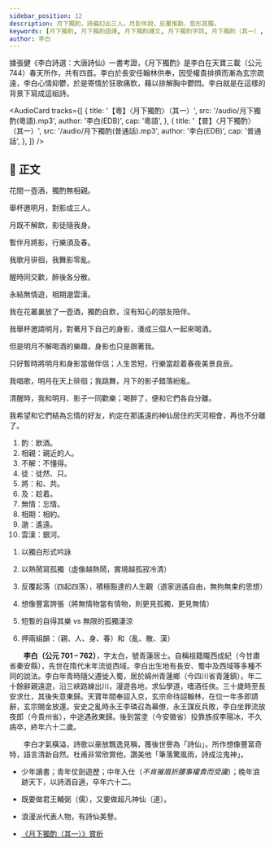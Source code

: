 ```yaml
---
sidebar_position: 12
description: 月下獨酌，詩偏幻出三人。月影伴說，反覆推勘，愈形其獨。
keywords: [月下獨酌, 月下獨酌語譯, 月下獨酌譯文, 月下獨酌字詞, 月下獨酌（其一）, 李白, 唐詩, 新高中, 文言文, 十二篇範文, DSE]
author: 李白
---
```


<Intro>

據張健《李白詩選：大唐詩仙》一書考證，《月下獨酌》是李白在天寶三載（公元 744）春天所作，共有四首。李白於長安任翰林供奉，因受權貴排擠而漸為玄宗疏遠，李白心情抑鬱，於是寄情於狂歌痛飲，藉以排解胸中鬱悶。李白就是在這樣的背景下寫成這組詩。

</Intro>

<AudioCard
  tracks={[
    {
      title: '【粵】〈月下獨酌〉（其一）',
      src: '/audio/月下獨酌(粵語).mp3',
      author: '李白(EDB)',
      cap: '粵語',
    },
    {
      title: '【普】〈月下獨酌〉（其一）',
      src: '/audio/月下獨酌(普通話).mp3',
      author: '李白(EDB)',
      cap: '普通話',
    },
  ]}
/>

## 📖 正文

<div className="main poetry">

花間一壺酒，獨<Annotate title="飲酒。">酌</Annotate>無<Annotate title="親近的人。">相親</Annotate>。

舉杯邀明月，對影成三人。

月既<Annotate title="不懂得。">不解</Annotate>飲，影<Annotate title="徒然、只。">徒</Annotate>隨我身。

暫伴月<Annotate title="和、共。">將</Annotate>影，行樂須<Annotate title="趁着。">及</Annotate>春。

我歌月徘徊，我舞影零亂。

醒時同交歡，醉後各分散。

永結<Annotate title="忘情">無情</Annotate>遊，<Annotate title="相約。">相期</Annotate><Annotate title="遙遠。">邈</Annotate><Annotate title="銀河。">雲漢</Annotate>。

</div>

<Translation>

我在花叢裏放了一壺酒，獨酌自飲，沒有知心的朋友陪伴。

我舉杯邀請明月，對著月下自己的身影，湊成三個人一起來喝酒。

但是明月不解喝酒的樂趣，身影也只是跟著我。

只好暫時將明月和身影當做伴侶；人生苦短，行樂當趁着春夜美景良辰。

我唱歌，明月在天上徘徊；我跳舞，月下的影子錯落紛亂。

清醒時，我和明月、影子一同歡樂；喝醉了，便和它們各自分離。

我希望和它們結為忘情的好友，約定在那遙遠的神仙居住的天河相會，再也不分離了。

</Translation>

<Dictionary>

1. 酌：飲酒。
2. 相親：親近的人。
3. 不解：不懂得。
4. 徒：徒然、只。
5. 將：和、共。
6. 及：趁着。
7. 無情：忘情。
8. 相期：相約。
9. 邈：遙遠。
10. 雲漢：銀河。

</Dictionary>

<Media>

<Tabs>
  <TabItem value='經典動畫教材套' default>
    <Youtube id='RYAN9CzvS5c' />
  </TabItem>
</Tabs>

</Media>

<Appreciation>

1. 以獨白形式吟詠

2. 以熱鬧寫孤獨（虛像越熱鬧，實境越孤寂冷清）

3. 反覆起落（四起四落），積極豁達的人生觀（道家逍遙自由，無拘無束的思想）

4. 想像豐富誇張（將無情物當有情物，則更見孤獨，更見無情）

5. 短暫的自得其樂 vs 無限的孤獨淒涼

6. 押兩組韻：（親、人、身、春）和（亂、散、漢）

</Appreciation>

<Biography>

　　**李白（公元 701 – 762）**，字太白，號青蓮居士。自稱祖籍隴西成紀（今甘肅省秦安縣），先世在隋代末年流徙西域。李白出生地有長安、蜀中及西域等多種不同的說法。李白年青時隨父遷徙入蜀，居於綿州青蓮鄉（今四川省青蓮鎮）。年二十餘辭親遠遊，沿三峽路線出川，漫遊各地，求仙學道，嗜酒任俠。三十歲時至長安求仕，其後失意東歸。天寶年間奉詔入京，玄宗命待詔翰林，在位一年多即請辭，玄宗賜金放還。安史之亂時永王李璘召為幕僚，永王謀反兵敗，李白坐罪流放夜郎（今貴州省），中途遇赦東歸。後到當塗（今安徽省）投靠族叔李陽冰，不久病卒，終年六十二歲。

　　李白才氣橫溢，詩歌以豪放飄逸見稱，獲後世譽為「詩仙」。所作想像豐富奇特，語言清新自然。杜甫非常欣賞他，讚美他「筆落驚風雨，詩成泣鬼神」。

<Note>

- 少年讀書；青年仗劍遊歷；中年入仕（*不肯摧眉折腰事權貴而受讒*）；晚年浪跡天下，以詩酒自適，卒年六十二。

- 既要做君王輔弼（儒），又要做超凡神仙（道）。

- 浪漫派代表人物，有詩仙美譽。

</Note>

</Biography>

<Resources>

- [《月下獨酌（其一）》賞析](https://www.edb.gov.hk/attachment/tc/curriculum-development/kla/chi-edu/recommended-passages/KS4_16b.pdf)

</Resources>
